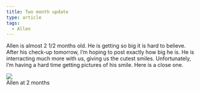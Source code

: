 ```yaml
---
title: Two month update
type: article
tags:
  - Allen
---
```


Allen is almost 2 1/2 months old. He is getting so big it is hard to believe. After his check-up tomorrow, I’m hoping to post exactly how big he is. He is interracting much more with us, giving us the cutest smiles. Unfortunately, I’m having a hard time getting pictures of his smile. Here is a close one.

![](http://www.tjdraper.com/myblogpics/allensmiling.jpg)  
Allen at 2 months
